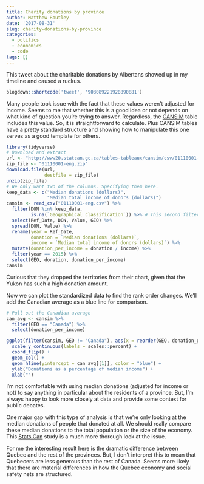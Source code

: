 ```yaml
---
title: Charity donations by province
author: Matthew Routley
date: '2017-08-31'
slug: charity-donations-by-province
categories:
  - politics
  - economics
  - code
tags: []
---
```


This tweet about the charitable donations by Albertans showed up in my timeline and caused a ruckus.

```r
blogdown::shortcode('tweet', '903089221920890881')
```

Many people took issue with the fact that these values weren't adjusted for income. Seems to me that whether this is a good idea or not depends on what kind of question you're trying to answer. Regardless, the [CANSIM](http://www5.statcan.gc.ca/cansim/a26?lang=eng&retrLang=eng&id=1110001) table includes this value. So, it is straightforward to calculate. Plus CANSIM tables have a pretty standard structure and showing how to manipulate this one serves as a good template for others.

```r
library(tidyverse)
# Download and extract
url <- "http://www20.statcan.gc.ca/tables-tableaux/cansim/csv/01110001-eng.zip"
zip_file <- "01110001-eng.zip"
download.file(url,
              destfile = zip_file)
unzip(zip_file) 
# We only want two of the columns. Specifying them here.
keep_data <- c("Median donations (dollars)",
               "Median total income of donors (dollars)")
cansim <- read_csv("01110001-eng.csv") %>% 
  filter(DON %in% keep_data,
         is.na(`Geographical classification`)) %>% # This second filter removes anything that isn't a province or territory
  select(Ref_Date, DON, Value, GEO) %>%
  spread(DON, Value) %>% 
  rename(year = Ref_Date,
         donation = `Median donations (dollars)`,
         income = `Median total income of donors (dollars)`) %>% 
  mutate(donation_per_income = donation / income) %>% 
  filter(year == 2015) %>% 
  select(GEO, donation, donation_per_income)
cansim
```

Curious that they dropped the territories from their chart, given that the Yukon has such a high donation amount.

Now we can plot the standardized data to find the rank order changes. We'll add the Canadian average as a blue line for comparison.

```r
# Pull out the Canadian average
can_avg <- cansim %>% 
  filter(GEO == "Canada") %>% 
  select(donation_per_income)

ggplot(filter(cansim, GEO != "Canada"), aes(x = reorder(GEO, donation_per_income), y = donation_per_income)) + 
  scale_y_continuous(labels = scales::percent) + 
  coord_flip() + 
  geom_col() +
  geom_hline(yintercept = can_avg[[1]], color = "blue") +
  ylab("Donations as a percentage of median income") +
  xlab("")
```

I'm not comfortable with using median donations (adjusted for income or not) to say anything in particular about the residents of a province. But, I'm always happy to look more closely at data and provide some context for public debates.

One major gap with this type of analysis is that we're only looking at the median donations of people that donated at all. We should really compare these median donations to the total population or the size of the economy. This [Stats Can](http://www.statcan.gc.ca/pub/11-008-x/2012001/article/11637-eng.htm) study is a much more thorough look at the issue.

For me the interesting result here is the dramatic difference between Quebec and the rest of the provinces. But, I don't interpret this to mean that Quebecers are less generous than the rest of Canada. Seems more likely that there are material differences in how the Quebec economy and social safety nets are structured.
